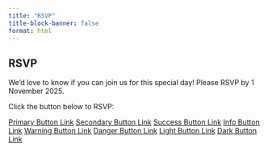 ```yaml
---
title: "RSVP"
title-block-banner: false
format: html
---
```


## RSVP {#rsvp}

We’d love to know if you can join us for this special day! Please RSVP by 1 November 2025.

Click the button below to RSVP:

::: text-center
<a href="https://example.com" class="btn btn-outline-primary">Primary Button Link</a> <a href="https://example.com" class="btn btn-outline-secondary">Secondary Button Link</a> <a href="https://example.com" class="btn btn-outline-success">Success Button Link</a> <a href="https://example.com" class="btn btn-outline-info">Info Button Link</a> <a href="https://example.com" class="btn btn-outline-warning">Warning Button Link</a> <a href="https://example.com" class="btn btn-outline-danger">Danger Button Link</a> <a href="https://example.com" class="btn btn-outline-light">Light Button Link</a> <a href="https://example.com" class="btn btn-outline-dark">Dark Button Link</a>
:::